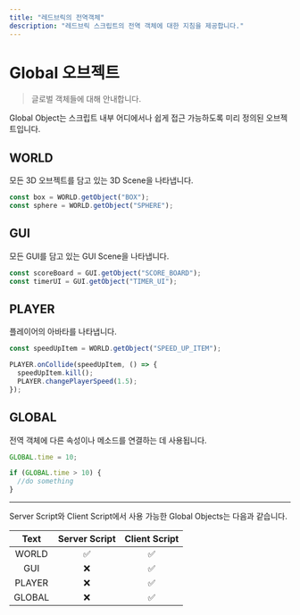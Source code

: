 ```yaml
---
title: "레드브릭의 전역객체"
description: "레드브릭 스크립트의 전역 객체에 대한 지침을 제공합니다."
---
```


# Global 오브젝트

> 글로벌 객체들에 대해 안내합니다.

Global Object는 스크립트 내부 어디에서나 쉽게 접근 가능하도록 미리 정의된 오브젝트입니다.

## WORLD

모든 3D 오브젝트를 담고 있는 3D Scene을 나타냅니다.

```js showLineNumbers
const box = WORLD.getObject("BOX");
const sphere = WORLD.getObject("SPHERE");
```

## GUI

모든 GUI를 담고 있는 GUI Scene을 나타냅니다.

```js showLineNumbers
const scoreBoard = GUI.getObject("SCORE_BOARD");
const timerUI = GUI.getObject("TIMER_UI");
```

## PLAYER

플레이어의 아바타를 나타냅니다.

```js showLineNumbers
const speedUpItem = WORLD.getObject("SPEED_UP_ITEM");

PLAYER.onCollide(speedUpItem, () => {
  speedUpItem.kill();
  PLAYER.changePlayerSpeed(1.5);
});
```

## GLOBAL

전역 객체에 다른 속성이나 메소드를 연결하는 데 사용됩니다.

```js showLineNumbers filename="Script 1"
GLOBAL.time = 10;
```

```js showLineNumbers filename="Script 2"
if (GLOBAL.time > 10) {
  //do something
}
```

---

<Callout>
  Server Script와 Client Script에서 사용 가능한 Global Objects는 다음과
  같습니다.
</Callout>

|  Text  | Server Script | Client Script |
| :----: | :-----------: | :-----------: |
| WORLD  |      ✅       |      ✅       |
|  GUI   |      ❌       |      ✅       |
| PLAYER |      ❌       |      ✅       |
| GLOBAL |      ❌       |      ✅       |
